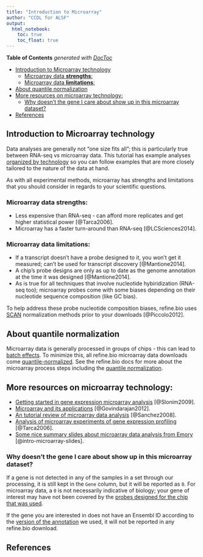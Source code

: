```yaml
---
title: "Introduction to Microarray"
author: "CCDL for ALSF"
output:   
  html_notebook: 
    toc: true
    toc_float: true
---
```


<!-- START doctoc generated TOC please keep comment here to allow auto update -->
<!-- DON'T EDIT THIS SECTION, INSTEAD RE-RUN doctoc TO UPDATE -->
**Table of Contents**  *generated with [DocToc](https://github.com/thlorenz/doctoc)*

- [Introduction to Microarray technology](#introduction-to-microarray-technology)
  - [Microarray data **strengths**:](#microarray-data-strengths)
  - [Microarray data **limitations**:](#microarray-data-limitations)
- [About quantile normalization](#about-quantile-normalization)
- [More resources on microarray technology:](#more-resources-on-microarray-technology)
  - [Why doesn't the gene I care about show up in this microarray dataset?](#why-doesnt-the-gene-i-care-about-show-up-in-this-microarray-dataset)
- [References](#references)

<!-- END doctoc generated TOC please keep comment here to allow auto update -->

## Introduction to Microarray technology

Data analyses are generally not "one size fits all"; this is particularly true between RNA-seq vs microarray data.
This tutorial has example analyses [organized by technology](../01-getting-started/getting-started.html#about-how-this-tutorial-book-is-structured) so you can follow examples that are more closely tailored to the nature of the data at hand. 

As with all experimental methods, microarray has strengths and limitations that you should consider in regards to your scientific questions. 

### Microarray data **strengths**:  

- Less expensive than RNA-seq - can afford more replicates and get higher statistical power [@Tarca2006]. 
- Microarray has a faster turn-around than RNA-seq [@LCSciences2014].

### Microarray data **limitations**:  

- If a transcript doesn't have a probe designed to it, you won't get it measured; can't be used for transcript discovery [@Mantione2014]. 
- A chip's probe designs are only as up to date as the genome annotation at the time it was designed [@Mantione2014].
- As is true for all techniques that involve nucleotide hybiridization (RNA-seq too); microarray probes come with some biases depending on their nucleotide sequence composition (like GC bias). 

To help address these probe nucleotide composition biases, refine.bio uses [SCAN](https://www.ncbi.nlm.nih.gov/pmc/articles/PMC3508193/pdf/nihms401888.pdf) normalization methods prior to your downloads [@Piccolo2012].

## About quantile normalization 

Microarray data is generally processed in groups of chips - this can lead to [batch effects](https://en.wikipedia.org/wiki/Batch_effect#:~:text=In%20molecular%20biology%2C%20a%20batch,of%20interest%20in%20an%20experiment). 
To minimize this, all refine.bio microarray data downloads come [quantile-normalized](https://en.wikipedia.org/wiki/Quantile_normalization). 
See the refine.bio docs for more about the microarray process steps including the [quantile normalization](http://docs.refine.bio/en/latest/main_text.html#quantile-normalization).

## More resources on microarray technology: 

- [Getting started in gene expression microarray analysis](https://journals.plos.org/ploscompbiol/article?id=10.1371/journal.pcbi.1000543) [@Slonim2009].
- [Microarray and its applications](https://www.ncbi.nlm.nih.gov/pmc/articles/PMC3467903/) [@Govindarajan2012].
- [An tutorial review of microarray data analysis](http://www.ub.edu/stat/docencia/bioinformatica/microarrays/ADM/slides/A_Tutorial_Review_of_Microarray_data_Analysis_17-06-08.pdf) [@Sanchez2008].
- [Analysis of microarray experiments of gene expression profiling](https://www.ncbi.nlm.nih.gov/pmc/articles/PMC2435252/) [@Tarca2006].
- [Some nice summary slides about microarray data analysis from Emory](http://web1.sph.emory.edu/users/hwu30/teaching/bioc/GE1.pdf) [@intro-microarray-slides].

### Why doesn't the gene I care about show up in this microarray dataset?

If a gene is not detected in any of the samples in a set through our processing, it is still kept in the `Gene` column, but it will be reported as `0`.
For microarray data, a `0` is not necessarily indicative of biology; your gene of interest may have not been covered by the [probes designed for the chip that was used](TODO: Put link to refine.bio docs FAQ when https://github.com/AlexsLemonade/refinebio-docs/issues/137 is addressed). 

If the gene you are interested in does not have an Ensembl ID according to the [version of the annotation](TODO: Put link to refine.bio docs FAQ when https://github.com/AlexsLemonade/refinebio-docs/issues/137 is addressed) we used, it will not be reported in any refine.bio download.  

## References
